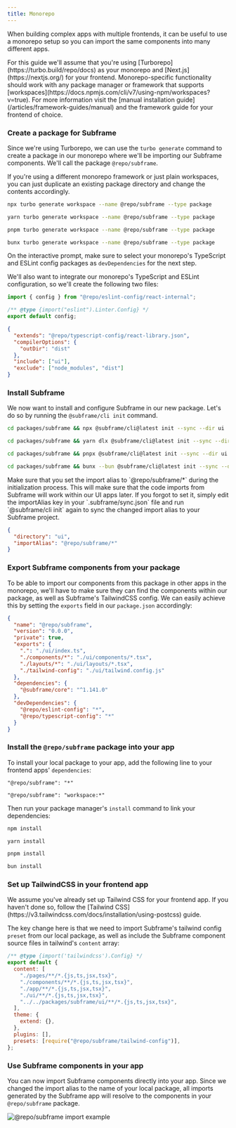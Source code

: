 ```yaml
---
title: Monorepo
---
```


When building complex apps with multiple frontends, it can be useful to use a monorepo setup so you can import the same components into many different apps.

<Note>
  For this guide we'll assume that you're using [Turborepo](https://turbo.build/repo/docs) as your monorepo and [Next.js](https://nextjs.org/) for your frontend. Monorepo-specific functionality should work with any package manager or framework that supports [workspaces](https://docs.npmjs.com/cli/v7/using-npm/workspaces?v=true). For more information visit the [manual installation guide](/articles/framework-guides/manual) and the framework guide for your frontend of choice. 
</Note>

### Create a package for Subframe

Since we're using Turborepo, we can use the `turbo generate` command to create a package in our monorepo where we'll be importing our Subframe components. We'll call the package `@repo/subframe`.

<Tip>
  If you're using a different monorepo framework or just plain workspaces, you can just duplicate an existing package directory and change the contents accordingly.
</Tip>

<CodeGroup>

  ```bash npm
  npx turbo generate workspace --name @repo/subframe --type package
  ```
  ```bash yarn
  yarn turbo generate workspace --name @repo/subframe --type package
  ```
  ```bash pnpm
  pnpm turbo generate workspace --name @repo/subframe --type package
  ```
  ```bash bun
  bunx turbo generate workspace --name @repo/subframe --type package
  ```

</CodeGroup>

On the interactive prompt, make sure to select your monorepo's TypeScript and ESLint config packages as `devDependencies` for the next step. 

We'll also want to integrate our monorepo's TypeScript and ESLint configuration, so we'll create the following two files:

<CodeGroup>

  ```javascript packages/subframe/eslint.config.mjs 
  import { config } from "@repo/eslint-config/react-internal";

  /** @type {import("eslint").Linter.Config} */
  export default config;
  ```

  ```json packages/subframe/tsconfig.json 
  {
    "extends": "@repo/typescript-config/react-library.json",
    "compilerOptions": {
      "outDir": "dist"
    },
    "include": ["ui"],
    "exclude": ["node_modules", "dist"]
  }
  ```

</CodeGroup>

### Install Subframe

We now want to install and configure Subframe in our new package. Let's do so by running the `@subframe/cli init` command.


<CodeGroup>

  ```bash npm
  cd packages/subframe && npx @subframe/cli@latest init --sync --dir ui
  ```
  ```bash yarn
  cd packages/subframe && yarn dlx @subframe/cli@latest init --sync --dir ui
  ```
  ```bash pnpm
  cd packages/subframe && pnpx @subframe/cli@latest init --sync --dir ui
  ```
  ```bash bun
  cd packages/subframe && bunx --bun @subframe/cli@latest init --sync --dir ui
  ```

</CodeGroup>

<Warning>
  Make sure that you set the import alias to `@repo/subframe/*` during the initialization process. This will make sure that the code imports from Subframe will work within our UI apps later. 
  If you forgot to set it, simply edit the importAlias key in your `.subframe/sync.json` file and run `@subframe/cli init` again to sync the changed import alias to your Subframe project.

  ```json packages/subframe/.subframe/sync.json {3}
  {
    "directory": "ui",
    "importAlias": "@repo/subframe/*"
  }
  ```

</Warning>

### Export Subframe components from your package

To be able to import our components from this package in other apps in the monorepo, we'll have to make sure they can find the components within our package, as well as Subframe's TailwindCSS config. 
We can easily achieve this by setting the `exports` field in our `package.json` accordingly:


```json packages/subframe/package.json {5-10}
{
  "name": "@repo/subframe",
  "version": "0.0.0",
  "private": true,
  "exports": {
    ".": "./ui/index.ts",
    "./components/*": "./ui/components/*.tsx",
    "./layouts/*": "./ui/layouts/*.tsx",
    "./tailwind-config": "./ui/tailwind.config.js"
  },
  "dependencies": {
    "@subframe/core": "^1.141.0"
  },
  "devDependencies": {
    "@repo/eslint-config": "*",
    "@repo/typescript-config": "*"
  }
}

```

### Install the `@repo/subframe` package into your app

To install your local package to your app, add the following line to your frontend apps' `dependencies`:


<CodeGroup>

  ```text apps/web/package.json (npm and yarn)
  "@repo/subframe": "*"
  ```
  ```text apps/web/package.json (pnpm and bun)
  "@repo/subframe": "workspace:*"
  ```

</CodeGroup>

Then run your package manager's `install` command to link your dependencies:

<CodeGroup>

  ```bash npm
  npm install
  ```
  ```bash yarn
  yarn install
  ```
  ```bash pnpm
  pnpm install
  ```
  ```bash bun
  bun install
  ```

</CodeGroup>

### Set up TailwindCSS in your frontend app

<Note>
  We assume you've already set up Tailwind CSS for your frontend app. If you haven't done so, follow the [Tailwind CSS](https://v3.tailwindcss.com/docs/installation/using-postcss) guide.
</Note>

The key change here is that we need to import Subframe's tailwind config `preset` from our local package, as well as include the Subframe component source files in tailwind's `content` array:


```javascript apps/web/tailwind.config.js {8, 14}
/** @type {import('tailwindcss').Config} */
export default {
  content: [
    "./pages/**/*.{js,ts,jsx,tsx}",
    "./components/**/*.{js,ts,jsx,tsx}",
    "./app/**/*.{js,ts,jsx,tsx}",
    "./ui/**/*.{js,ts,jsx,tsx}",
    "../../packages/subframe/ui/**/*.{js,ts,jsx,tsx}",
  ],
  theme: {
    extend: {},
  },
  plugins: [],
  presets: [require("@repo/subframe/tailwind-config")],
};
```

### Use Subframe components in your app

You can now import Subframe components directly into your app. Since we changed the import alias to the name of your local package, all imports generated by the Subframe app will resolve to the components in your `@repo/subframe` package.

![@repo/subframe import example](/images/framework-guides/monorepo/subframe-import-example.webp)